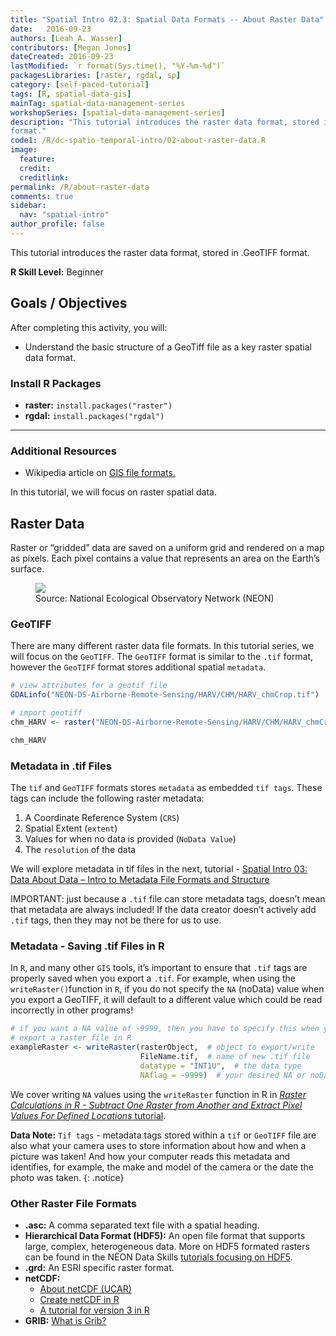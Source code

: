 ```yaml
---
title: "Spatial Intro 02.3: Spatial Data Formats -- About Raster Data"
date:   2016-09-23
authors: [Leah A. Wasser]
contributors: [Megan Jones]
dateCreated: 2016-09-23
lastModified: `r format(Sys.time(), "%Y-%m-%d")`
packagesLibraries: [raster, rgdal, sp]
category: [self-paced-tutorial]
tags: [R, spatial-data-gis]
mainTag: spatial-data-management-series
workshopSeries: [spatial-data-management-series]
description: "This tutorial introduces the raster data format, stored in .GeoTIFF
format."
code1: /R/dc-spatio-temporal-intro/02-about-raster-data.R
image:
  feature:
  credit:
  creditlink:
permalink: /R/about-raster-data
comments: true
sidebar:
  nav: "spatial-intro"
author_profile: false
---
```



This tutorial introduces the raster data format, stored in .GeoTIFF
format.

**R Skill Level:** Beginner

<div class="notice--success" markdown="1">


# Goals / Objectives

After completing this activity, you will:

* Understand the basic structure of a GeoTiff file as a key raster spatial data
format.

### Install R Packages

* **raster:** `install.packages("raster")`
* **rgdal:** `install.packages("rgdal")`


****

### Additional Resources

* Wikipedia article on
<a href="https://en.wikipedia.org/wiki/GIS_file_formats" target="_blank">
GIS file formats.</a>

</div>



In this tutorial, we will focus on raster spatial data.


## Raster Data

Raster or "gridded" data are saved on a uniform grid and rendered on a map
as pixels. Each pixel contains a value that represents an area on the Earth's
surface.

<figure>
    <a href="{{site.baseurl}}/images/dc-spatial-raster/raster_concept.png">
    <img src="{{site.baseurl}}/images/dc-spatial-raster/raster_concept.png">
    </a>
    <figcaption> Source: National Ecological Observatory Network (NEON)
    </figcaption>
</figure>


### GeoTIFF

There are many different raster data file formats. In this tutorial series, we
will focus on the `GeoTIFF`. The `GeoTIFF` format is similar to the `.tif`
format, however the `GeoTIFF` format stores additional spatial `metadata`.

```r
# view attributes for a geotif file
GDALinfo("NEON-DS-Airborne-Remote-Sensing/HARV/CHM/HARV_chmCrop.tif")

# import geotiff
chm_HARV <- raster("NEON-DS-Airborne-Remote-Sensing/HARV/CHM/HARV_chmCrop.tif")

chm_HARV

```


### Metadata in .tif Files

The `tif` and `GeoTIFF` formats stores `metadata` as embedded `tif tags`. These
tags can include the following raster metadata:

1. A Coordinate Reference System (`CRS`)
2. Spatial Extent (`extent`)
3. Values for when no data is provided (`NoData Value`)
4. The `resolution` of the data


We will explore metadata in tif files in the next, tutorial -
[Spatial Intro 03: Data About Data -- Intro to Metadata File Formats and Structure]({{ site.baseurl }}R/metadata-file-formats-structures)

IMPORTANT: just because a `.tif` file can store metadata tags, doesn't mean
that metadata are always included! If the data creator doesn't actively add
`.tif` tags, then they may not be there for us to use.

### Metadata - Saving .tif Files in R

In `R`, and many other `GIS` tools, it's important to ensure that `.tif` tags
are properly saved when you export a `.tif`. For example, when using the
`writeRaster()`function in `R`, if you do not specify the `NA` (noData) value
when you export a GeoTIFF, it will default to a different value which could be
read incorrectly in other programs!

```r

# if you want a NA value of -9999, then you have to specify this when you
# export a raster file in R
exampleRaster <- writeRaster(rasterObject,  # object to export/write
                             FileName.tif,  # name of new .tif file
                             datatype = "INT1U",  # the data type
                             NAflag = -9999)  # your desired NA or noData value
```

We cover writing `NA` values using the `writeRaster` function in R in
[*Raster Calculations in R - Subtract One Raster from Another and Extract Pixel Values For Defined Locations* tutorial](http://neondataskills.org/R/Raster-Calculations-In-R).

<i class="fa fa-star"></i> **Data Note:** `Tif tags` - metadata tags stored
within a `tif` or `GeoTIFF` file are also what your camera uses to store
information about how and when a picture was taken! And how your computer reads
this metadata and identifies, for example, the make and model of the camera or
the date the photo was taken.
{: .notice}

### Other Raster File Formats

* **.asc:** A comma separated text file with a spatial heading.
* **Hierarchical Data Format (HDF5):** An open file format that supports large,
complex, heterogeneous data. More on HDF5 formated rasters can be found in the
NEON Data Skills [tutorials focusing on HDF5](http://neondataskills.org/HDF5/).
* **.grd:** An ESRI specific raster format.
* **netCDF:**
    + <a href="http://www.unidata.ucar.edu/software/netcdf/docs/faq.html" target="_blank">About netCDF (UCAR)</a>
    + <a href="https://publicwiki.deltares.nl/display/OET/Creating+a+netCDF+file+with+R" target="_blank">Create netCDF in R</a>
    + <a href="http://geog.uoregon.edu/bartlein/courses/geog607/Rmd/netCDF_01.htm" target="_blank">A tutorial for version 3 in R</a>
* **GRIB:** <a href="http://luckgrib.com/tutorials/2015/07/23/what-is-grib.html" target="_blank">What is Grib?</a>
